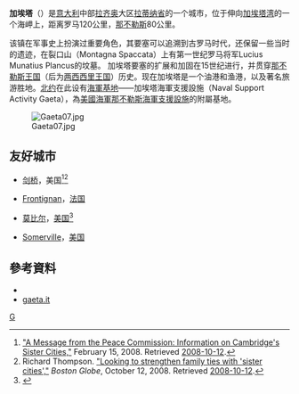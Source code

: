 {{Infobox CityIT |
  img_coa           = Gaeta_stemma.gif|
  official_name              = Comune di Gaeta|
name = 加埃塔|
  region            = [[拉齐奥|拉齐奥]] |
  province          = [[拉蒂纳省|拉蒂纳省]] |
  elevation_m          = 2 |
  area_total_km2   = 28 |
  population_as_of  = 2004年 |
  population_total = 21522|
  population_density_km2 =755 |
  timezone          = [[欧洲中部时间|欧洲中部时间]], [[Coordinated_Universal_Time|UTC]]+1 |
  coordinates       = {{coord|41|13|N|13|34|E}}|
mapx=41.214|
mapy=13.572|
  frazioni          = |
  telephone         = 0771|
  postalcode        = 04024|
  gentilic          = Gaetani|
  saint             = Saint Erasmus |
  day               = 6月2日 |
  mayor              = Antonio Raimondi|
  website           = [http://www.gaeta.it www.gaeta.it] |
}}
'''加埃塔'''（{{lang-it|'''Gaeta'''}}）是[[意大利|意大利]]中部[[拉齐奥|拉齐奥]]大区[[拉蒂纳省|拉蒂纳省]]的一个城市，位于伸向[[加埃塔湾|加埃塔湾]]的一个海岬上，距离罗马120公里，[[那不勒斯|那不勒斯]]80公里。

该镇在军事史上扮演过重要角色，其要塞可以追溯到古罗马时代，还保留一些当时的遗迹，在裂口山（Montagna Spaccata）上有第一世纪罗马将军Lucius Munatius Plancus的坟墓。 
加埃塔要塞的扩展和加固在15世纪进行，并贯穿[[那不勒斯王国|那不勒斯王国]]（后为[[两西西里王国|两西西里王国]]）历史。现在加埃塔是一个油港和渔港，以及著名旅游胜地。[[北约|北约]]在此设有[[海軍基地|海軍基地]]——加埃塔海軍支援設施（Naval Support Activity Gaeta），為[[美國海軍|美國海軍]][[那不勒斯海軍支援設施|那不勒斯海軍支援設施]]的附屬基地。

[[File:Gaeta07.jpg|thumb]]

== 友好城市 ==
* {{flagicon|USA}} [[剑桥_(马萨诸塞州)|剑桥]]，美国<ref name="dept">[http://www.cambridgema.gov/deptann.cfm?story_id=1597 "A Message from the Peace Commission: Information on Cambridge's Sister Cities,"] {{Wayback|url=http://www.cambridgema.gov/deptann.cfm?story_id=1597 |date=20170630122217 }} February 15, 2008. Retrieved [[2008-10-12|2008-10-12]].</ref><ref name="thompson">Richard Thompson. [http://www.boston.com/news/local/massachusetts/articles/2008/10/12/looking_to_strengthen_family_ties_with_sister_cities/?page=full "Looking to strengthen family ties with 'sister cities',"] {{Wayback|url=http://www.boston.com/news/local/massachusetts/articles/2008/10/12/looking_to_strengthen_family_ties_with_sister_cities/?page=full |date=20160303213617 }} ''Boston Globe'', October 12, 2008. Retrieved [[2008-10-12|2008-10-12]].</ref>
* {{flagicon|France}} [[Frontignan|Frontignan]]，[[法国|法国]]
* {{flagicon|USA}} [[莫比尔_(亚拉巴马州)|莫比尔]]，[[美国|美国]]<ref name="sister-cities">{{cite web 
 |title=Online Directory: Alabama, USA '' 
 |work=SisterCities.org 
 |url=http://www.sister-cities.org/icrc/directory/usa/AL 
 |accessdate=2007-11-17 
 |deadurl=yes 
 |archiveurl=https://web.archive.org/web/20071218233201/http://www.sister-cities.org/icrc/directory/USA/AL 
 |archivedate=2007-12-18 
 }}</ref>
* {{flagicon|USA}} [[Somerville,_Massachusetts|Somerville]]，[[美国|美国]]

== 參考資料 ==
{{Reflist}}
* {{1911}}
* [http://www.gaeta.it gaeta.it] {{Wayback|url=http://www.gaeta.it/ |date=20200308170646 }}

{{拉蒂納省市鎮}}

[[Category:拉蒂纳省市镇|G]]